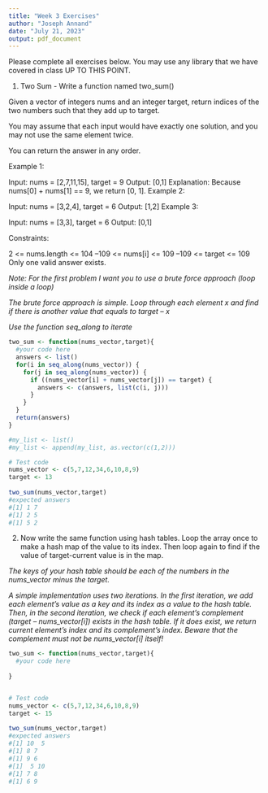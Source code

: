 ```yaml
---
title: "Week 3 Exercises"
author: "Joseph Annand"
date: "July 21, 2023"
output: pdf_document
---
```


Please complete all exercises below. You may use any library that we have covered in class UP TO THIS POINT. 

1) Two Sum - Write a function named two_sum()

Given a vector of integers nums and an integer target, return indices of the two numbers such that they add up to target.

You may assume that each input would have exactly one solution, and you may not use the same element twice.

You can return the answer in any order.

Example 1:

Input: nums = [2,7,11,15], target = 9
Output: [0,1]
Explanation: Because nums[0] + nums[1] == 9, we return [0, 1].
Example 2:

Input: nums = [3,2,4], target = 6
Output: [1,2]
Example 3:

Input: nums = [3,3], target = 6
Output: [0,1]

Constraints:

2 <= nums.length <= 104
–109 <= nums[i] <= 109
–109 <= target <= 109
Only one valid answer exists.
 

*Note: For the first problem I want you to use a brute force approach (loop inside a loop)* 

*The brute force approach is simple. Loop through each element x and find if there is another value that equals to target – x*

*Use the function seq_along to iterate*

```r
two_sum <- function(nums_vector,target){
  #your code here
  answers <- list()
  for(i in seq_along(nums_vector)) {
    for(j in seq_along(nums_vector)) {
      if ((nums_vector[i] + nums_vector[j]) == target) {
        answers <- c(answers, list(c(i, j)))
      }
    }
  }
  return(answers)
}

#my_list <- list()
#my_list <- append(my_list, as.vector(c(1,2)))

# Test code
nums_vector <- c(5,7,12,34,6,10,8,9)
target <- 13
 
two_sum(nums_vector,target)
#expected answers
#[1] 1 7
#[1] 2 5
#[1] 5 2

```

2) Now write the same function using hash tables.
Loop the array once to make a hash map of the value to its index. Then loop again to find if the value of target-current value is in the map.

*The keys of your hash table should be each of the numbers in the nums_vector minus the target. *

*A simple implementation uses two iterations. In the first iteration, we add each element's value as a key and its index as a value to the hash table. Then, in the second iteration, we check if each element's complement (target – nums_vector[i]) exists in the hash table. If it does exist, we return current element's index and its complement's index. Beware that the complement must not be nums_vector[i] itself!*

```r
two_sum <- function(nums_vector,target){
  #your code here
  
}


# Test code
nums_vector <- c(5,7,12,34,6,10,8,9)
target <- 15
 
two_sum(nums_vector,target)
#expected answers
#[1] 10  5
#[1] 8 7
#[1] 9 6
#[1]  5 10
#[1] 7 8
#[1] 6 9



```